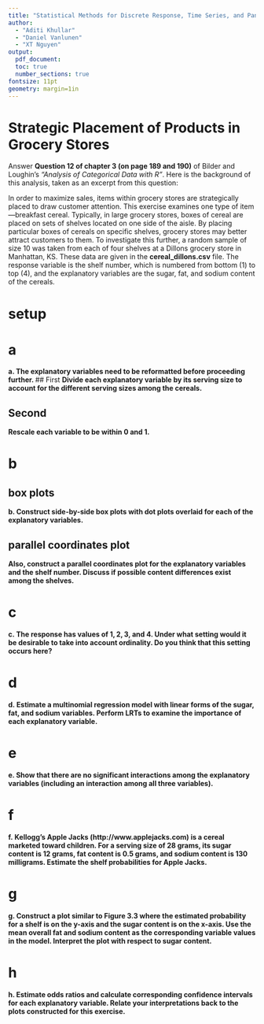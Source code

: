 ```yaml
---
title: "Statistical Methods for Discrete Response, Time Series, and Panel Data (W271): Lab 2"
author:
  - "Aditi Khullar"
  - "Daniel Vanlunen"
  - "XT Nguyen"
output: 
  pdf_document:
  toc: true
  number_sections: true
fontsize: 11pt
geometry: margin=1in
---
```

# Strategic Placement of Products in Grocery Stores

Answer **Question 12 of chapter 3 (on page 189 and 190)** of Bilder and Loughin's *"Analysis of Categorical Data with R"*.  Here is the background of this analysis, taken as an excerpt from this question:

In order to maximize sales, items within grocery stores are strategically placed to draw customer attention. This exercise examines one type of item—breakfast cereal. Typically, in large grocery stores, boxes of cereal are placed on sets of shelves located on one side of the aisle. By placing particular boxes of cereals on specific shelves, grocery stores may better attract customers to them. To investigate this further, a random sample of size 10 was taken from each of four shelves at a Dillons grocery store in Manhattan, KS. These data are given in the **cereal_dillons.csv** file. The response variable is the shelf number, which is numbered from bottom (1) to top (4), and the explanatory variables are the sugar, fat, and sodium content of the cereals.

# setup

# a
**a. The explanatory variables need to be reformatted before proceeding further. **
## First
**Divide each explanatory variable by its serving size to account for the different serving sizes among the cereals. **
  
## Second
**Rescale each variable to be within 0 and 1.**
  
  
# b

## box plots
**b. Construct side-by-side box plots with dot plots overlaid for each of the explanatory variables. **
   

## parallel coordinates plot
**Also, construct a parallel coordinates plot for the explanatory variables and the shelf number. Discuss if possible content differences exist among the shelves.**

# c
**c. The response has values of $1, 2, 3,$ and $4$. Under what setting would it be desirable to take into account ordinality. Do you think that this setting occurs here?**


# d
**d. Estimate a multinomial regression model with linear forms of the sugar, fat, and sodium variables. Perform LRTs to examine the importance of each explanatory variable.**

# e
**e. Show that there are no significant interactions among the explanatory variables (including an interaction among all three variables).**

# f
**f. Kellogg’s Apple Jacks (http://www.applejacks.com) is a cereal marketed toward children. For a serving size of $28$ grams, its sugar content is $12$ grams, fat content is $0.5$ grams, and sodium content is $130$ milligrams. Estimate the shelf probabilities for Apple Jacks.**

# g
**g. Construct a plot similar to Figure 3.3 where the estimated probability for a shelf is on the y-axis and the sugar content is on the x-axis. Use the mean overall fat and sodium content as the corresponding variable values in the model. Interpret the plot with respect to sugar content.**

# h
**h. Estimate odds ratios and calculate corresponding confidence intervals for each explanatory variable. Relate your interpretations back to the plots constructed for this exercise.**








